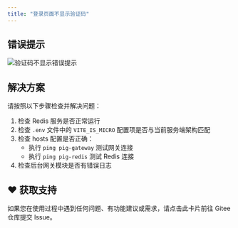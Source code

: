 ```yaml
---
title: "登录页面不显示验证码"
---
```


## 错误提示

![验证码不显示错误提示](/images/1615343513561-5ae8f980-fbd2-4b9e-976e-4e0eca8bf758.jpeg)

## 解决方案

<Note>
请按照以下步骤检查并解决问题：
</Note>

1. 检查 Redis 服务是否正常运行
2. 检查 `.env` 文件中的 `VITE_IS_MICRO` 配置项是否与当前服务端架构匹配
3. 检查 hosts 配置是否正确：
   - 执行 `ping pig-gateway` 测试网关连接
   - 执行 `ping pig-redis` 测试 Redis 连接
4. 检查后台网关模块是否有错误日志

## ♥️ 获取支持
<Card title="遇到问题？" horizontal icon="link" href="https://gitee.com/log4j/pig/issues">
  如果您在使用过程中遇到任何问题、有功能建议或需求，请点击此卡片前往 Gitee 仓库提交 Issue。
</Card>

